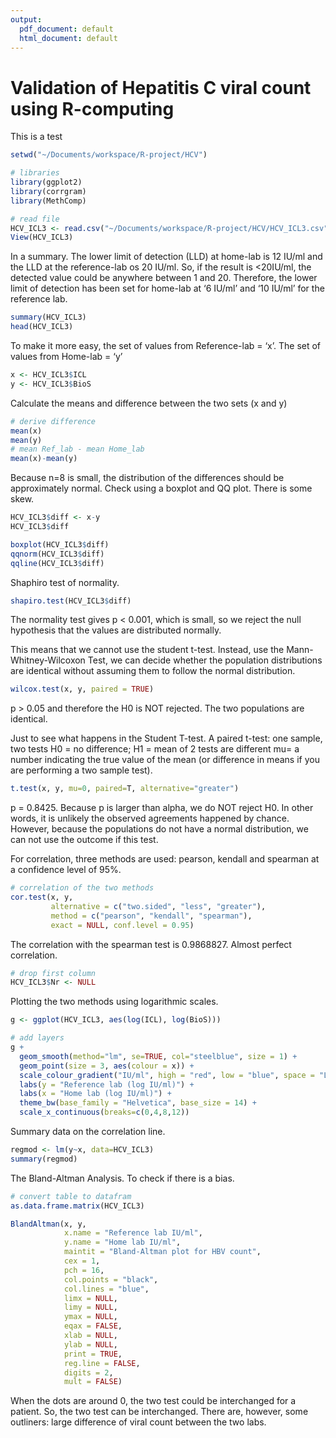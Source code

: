 ```yaml
---
output:
  pdf_document: default
  html_document: default
---
```

Validation of Hepatitis C viral count using R-computing
========================================================

This is a test

```r
setwd("~/Documents/workspace/R-project/HCV")

# libraries
library(ggplot2)
library(corrgram)
library(MethComp)

# read file
HCV_ICL3 <- read.csv("~/Documents/workspace/R-project/HCV/HCV_ICL3.csv")
View(HCV_ICL3)
```
In a summary. The lower limit of detection (LLD) at home-lab is 12 IU/ml and the LLD at the reference-lab os 20 IU/ml. So, if the result is <20IU/ml, the detected value could be anywhere between 1 and 20. Therefore, the lower limit of detection has been set for home-lab at '6 IU/ml' and '10 IU/ml' for the reference lab. 

```r
summary(HCV_ICL3)
head(HCV_ICL3)
```
To make it more easy, the set of values from Reference-lab = 'x'. The set of values from Home-lab = 'y' 
```r
x <- HCV_ICL3$ICL
y <- HCV_ICL3$BioS
```
Calculate the means and difference between the two sets (x and y)
```r
# derive difference
mean(x)
mean(y)
# mean Ref_lab - mean Home_lab
mean(x)-mean(y)
```
Because n=8 is small, the distribution of the differences should be approximately normal. Check using a boxplot and QQ plot. 
There is some skew.
```r
HCV_ICL3$diff <- x-y
HCV_ICL3$diff

boxplot(HCV_ICL3$diff)
qqnorm(HCV_ICL3$diff)
qqline(HCV_ICL3$diff)
```
Shaphiro test of normality. 
```r
shapiro.test(HCV_ICL3$diff)
```
The normality test gives p < 0.001, which is small, so we 
reject the null hypothesis that the values are distributed normally. 

This means that we cannot use the student t-test. Instead, use the Mann-Whitney-Wilcoxon Test, we can decide whether the population distributions are identical without assuming them to follow the normal distribution.
```r
wilcox.test(x, y, paired = TRUE)
```
p > 0.05 and therefore the H0 is NOT rejected. 
The two populations are identical.

Just to see what happens in the Student T-test.
A paired t-test: one sample, two tests
H0 = no difference; H1 = mean of 2 tests are different
mu= a number indicating the true value of the mean 
(or difference in means if you are performing a two sample test).
```r
t.test(x, y, mu=0, paired=T, alternative="greater")
```
p = 0.8425. Because p is larger than alpha, we do NOT reject H0.
In other words, it is unlikely the observed agreements happened by chance. 
However, because the populations do not have a normal distribution, we can not use the outcome if this test.

For correlation, three methods are used: pearson, kendall and spearman at a confidence level of 95%.
```r
# correlation of the two methods
cor.test(x, y, 
         alternative = c("two.sided", "less", "greater"),
         method = c("pearson", "kendall", "spearman"),
         exact = NULL, conf.level = 0.95)
```
The correlation with the spearman test is 0.9868827. Almost perfect correlation. 
```r
# drop first column
HCV_ICL3$Nr <- NULL
```
Plotting the two methods using logarithmic scales.
```r
g <- ggplot(HCV_ICL3, aes(log(ICL), log(BioS)))

# add layers
g + 
  geom_smooth(method="lm", se=TRUE, col="steelblue", size = 1) +
  geom_point(size = 3, aes(colour = x)) +
  scale_colour_gradient("IU/ml", high = "red", low = "blue", space = "Lab") +
  labs(y = "Reference lab (log IU/ml)") +
  labs(x = "Home lab (log IU/ml)") +
  theme_bw(base_family = "Helvetica", base_size = 14) +
  scale_x_continuous(breaks=c(0,4,8,12))
```
Summary data on the correlation line.
```r
regmod <- lm(y~x, data=HCV_ICL3)
summary(regmod)
```
The Bland-Altman Analysis. To check if there is a bias.
```r
# convert table to datafram
as.data.frame.matrix(HCV_ICL3)
```
```r
BlandAltman(x, y,
            x.name = "Reference lab IU/ml",
            y.name = "Home lab IU/ml",
            maintit = "Bland-Altman plot for HBV count",
            cex = 1,
            pch = 16,
            col.points = "black",
            col.lines = "blue",
            limx = NULL,
            limy = NULL,
            ymax = NULL,
            eqax = FALSE,
            xlab = NULL,
            ylab = NULL,
            print = TRUE,
            reg.line = FALSE,
            digits = 2,
            mult = FALSE)
```
When the dots are around 0, the two test could be interchanged for a patient. So, the two test can be interchanged. There are, however, some outliners: large difference of viral count between the two labs.





